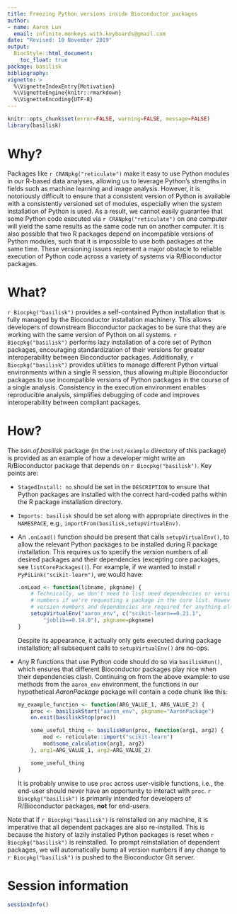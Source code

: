 ```yaml
---
title: Freezing Python versions inside Bioconductor packages
author: 
- name: Aaron Lun
  email: infinite.monkeys.with.keyboards@gmail.com
date: "Revised: 10 November 2019"
output:
  BiocStyle::html_document:
    toc_float: true
package: basilisk
bibliography: 
vignette: >
  %\VignetteIndexEntry{Motivation}
  %\VignetteEngine{knitr::rmarkdown}
  %\VignetteEncoding{UTF-8}    
---
```


```r
knitr::opts_chunk$set(error=FALSE, warning=FALSE, message=FALSE)
library(basilisk)
```

# Why?

Packages like `r CRANpkg("reticulate")` make it easy to use Python modules in our R-based data analyses, allowing us to leverage Python's strengths in fields such as machine learning and image analysis. 
However, it is notoriously difficult to ensure that a consistent version of Python is available with a consistently versioned set of modules, especially when the system installation of Python is used.
As a result, we cannot easily guarantee that some Python code executed via `r CRANpkg("reticulate")` on one computer will yield the same results as the same code run on another computer.
It is also possible that two R packages depend on incompatible versions of Python modules, such that it is impossible to use both packages at the same time.
These versioning issues represent a major obstacle to reliable execution of Python code across a variety of systems via R/Bioconductor packages.

# What?

`r Biocpkg("basilisk")` provides a self-contained Python installation that is fully managed by the Bioconductor installation machinery.
This allows developers of downstream Bioconductor packages to be sure that they are working with the same version of Python on all systems.
`r Biocpkg("basilisk")` performs lazy installation of a core set of Python packages, encouraging standardization of their versions for greater interoperability between Bioconductor packages. 
Additionally, `r Biocpkg("basilisk")` provides utilities to manage different Python virtual environments within a single R session,
thus allowing multiple Bioconductor packages to use incompatible versions of Python packages in the course of a single analysis.
Consistency in the execution environment enables reproducible analysis, simplifies debugging of code and improves interoperability between compliant packages.

# How?

The _son.of.basilisk_ package (in the `inst/example` directory of this package) 
is provided as an example of how a developer might write an R/Bioconductor package that depends on `r Biocpkg("basilisk")`.
Key points are:

- `StagedInstall: no` should be set in the `DESCRIPTION` to ensure that Python packages are installed with the correct hard-coded paths within the R package installation directory.

- `Imports: basilisk` should be set along with appropriate directives in the `NAMESPACE`, e.g., `importFrom(basilisk,setupVirtualEnv)`.

- An `.onLoad()` function should be present that calls `setupVirtualEnv()`, to allow the relevant Python packages to be installed during R package installation.
This requires us to specify the version numbers of all desired packages and their dependencies (excepting core packages, see `listCorePackages()`).
For example, if we wanted to install `r PyPiLink("scikit-learn")`, we would have:

    ```r
    .onLoad <- function(libname, pkgname) {
        # Technically, we don't need to list need dependencies or version
        # numbers if we're requesting a package in the core list. However,
        # version numbers and dependencies are required for anything else.
        setupVirtualEnv("aaron_env", c("scikit-learn==0.21.1", 
            "joblib==0.14.0"), pkgname=pkgname)
    }
    ```

    Despite its appearance, it actually only gets executed during package installation; 
    all subsequent calls to `setupVirtualEnv()` are no-ops.

- Any R functions that use Python code should do so via `basiliskRun()`, which ensures that different Bioconductor packages play nice when their dependencies clash.
Continuing on from the above example: to use methods from the `aaron_env` environment, the functions in our hypothetical _AaronPackage_ package will contain a code chunk like this:

    ```r
    my_example_function <- function(ARG_VALUE_1, ARG_VALUE_2) { 
        proc <- basiliskStart("aaron_env", pkgname="AaronPackage")
        on.exit(basiliskStop(proc))

        some_useful_thing <- basiliskRun(proc, function(arg1, arg2) {
            mod <- reticulate::import("scikit-learn")
            mod$some_calculation(arg1, arg2)
        }, arg1=ARG_VALUE_1, arg2=ARG_VALUE_2)

        some_useful_thing
    }
    ```

    It is probably unwise to use `proc` across user-visible functions, i.e., the end-user should never have an opportunity to interact with `proc`.
`r Biocpkg("basilisk")` is primarily intended for developers of R/Bioconductor packages, **not** for end-users.

Note that if `r Biocpkg("basilisk")` is reinstalled on any machine, it is imperative that all dependent packages are also re-installed.
This is because the history of lazily installed Python packages is reset when `r Biocpkg("basilisk")` is reinstalled.
To prompt reinstallation of dependent packages, we will automatically bump all version numbers if any change to `r Biocpkg("basilisk")` is pushed to the Bioconductor Git server.

# Session information

```r
sessionInfo()
```
